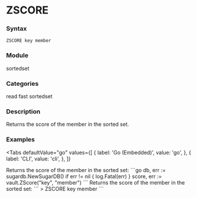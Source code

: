 
# ZSCORE

### Syntax
```
ZSCORE key member
```

### Module
<span className="acl-category">sortedset</span>

### Categories 
<span className="acl-category">read</span>
<span className="acl-category">fast</span>
<span className="acl-category">sortedset</span>

### Description 
Returns the score of the member in the sorted set.

### Examples

<Tabs
  defaultValue="go"
  values={[
    { label: 'Go (Embedded)', value: 'go', },
    { label: 'CLI', value: 'cli', },
  ]}
>
  <TabItem value="go">
    Returns the score of the member in the sorted set:
    ```go
    db, err := sugardb.NewSugarDB()
    if err != nil {
      log.Fatal(err)
    }
    score, err := vault.ZScore("key", "member")
    ```
  </TabItem>
  <TabItem value="cli">
    Returns the score of the member in the sorted set:
    ```
    > ZSCORE key member
    ```
  </TabItem>
</Tabs>  
